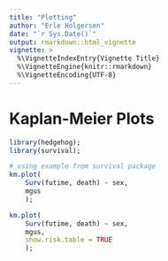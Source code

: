 ```yaml
---
title: "Plotting"
author: "Erle Holgersen"
date: "`r Sys.Date()`"
output: rmarkdown::html_vignette
vignette: >
  %\VignetteIndexEntry{Vignette Title}
  %\VignetteEngine{knitr::rmarkdown}
  %\VignetteEncoding{UTF-8}
---
```


# Kaplan-Meier Plots
```r
library(hedgehog);
library(survival);

# using example from survival package
km.plot(
    Surv(futime, death) ~ sex, 
    mgus
    );
```

```r
km.plot(
    Surv(futime, death) ~ sex, 
    mgus,
    show.risk.table = TRUE
    );
```

